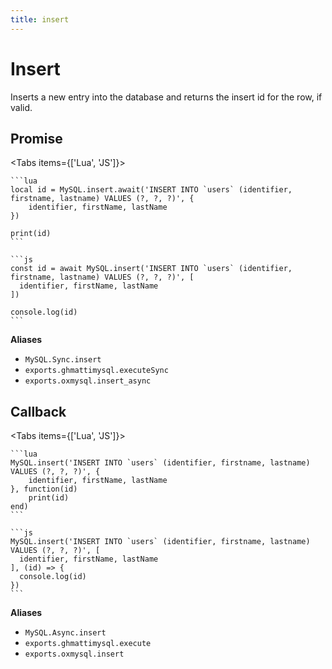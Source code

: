 ```yaml
---
title: insert
---
```



# Insert

Inserts a new entry into the database and returns the insert id for the row, if valid.

## Promise

<Tabs items={['Lua', 'JS']}>
  <Tab>

    ```lua
    local id = MySQL.insert.await('INSERT INTO `users` (identifier, firstname, lastname) VALUES (?, ?, ?)', {
        identifier, firstName, lastName
    })

    print(id)
    ```

  </Tab>
  <Tab>

    ```js
    const id = await MySQL.insert('INSERT INTO `users` (identifier, firstname, lastname) VALUES (?, ?, ?)', [
      identifier, firstName, lastName
    ])

    console.log(id)
    ```

  </Tab>
</Tabs>

**Aliases**

- `MySQL.Sync.insert`
- `exports.ghmattimysql.executeSync`
- `exports.oxmysql.insert_async`

## Callback

<Tabs items={['Lua', 'JS']}>
  <Tab>

    ```lua
    MySQL.insert('INSERT INTO `users` (identifier, firstname, lastname) VALUES (?, ?, ?)', {
        identifier, firstName, lastName
    }, function(id)
        print(id)
    end)
    ```

  </Tab>
  <Tab>

    ```js
    MySQL.insert('INSERT INTO `users` (identifier, firstname, lastname) VALUES (?, ?, ?)', [
      identifier, firstName, lastName
    ], (id) => {
      console.log(id)
    })
    ```

  </Tab>
</Tabs>

**Aliases**

- `MySQL.Async.insert`
- `exports.ghmattimysql.execute`
- `exports.oxmysql.insert`
